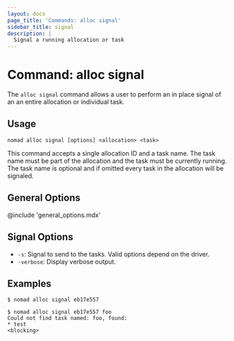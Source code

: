 ```yaml
---
layout: docs
page_title: 'Commands: alloc signal'
sidebar_title: signal
description: |
  Signal a running allocation or task
---
```


# Command: alloc signal

The `alloc signal` command allows a user to perform an in place signal of an
an entire allocation or individual task.

## Usage

```plaintext
nomad alloc signal [options] <allocation> <task>
```

This command accepts a single allocation ID and a task name. The task name must
be part of the allocation and the task must be currently running. The task name
is optional and if omitted every task in the allocation will be signaled.

## General Options

@include 'general_options.mdx'

## Signal Options

- `-s`: Signal to send to the tasks. Valid options depend on the driver.
- `-verbose`: Display verbose output.

## Examples

```shell-session
$ nomad alloc signal eb17e557

$ nomad alloc signal eb17e557 foo
Could not find task named: foo, found:
* test
<blocking>
```
